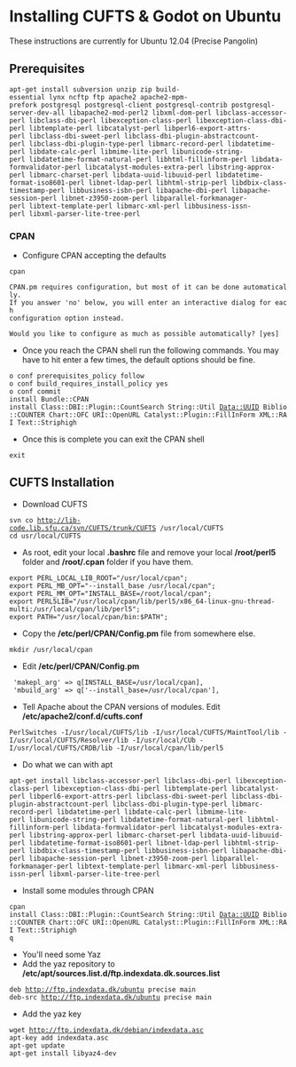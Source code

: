 = Installing CUFTS & Godot on Ubuntu =
These instructions are currently for Ubuntu 12.04 (Precise Pangolin)
== Prerequisites ==
 apt-get install subversion unzip zip build-essential lynx ncftp ftp apache2 apache2-mpm-prefork postgresql postgresql-client postgresql-contrib postgresql-server-dev-all libapache2-mod-perl2 libxml-dom-perl libclass-accessor-perl libclass-dbi-perl libexception-class-perl libexception-class-dbi-perl libtemplate-perl libcatalyst-perl libperl6-export-attrs-perl libclass-dbi-sweet-perl libclass-dbi-plugin-abstractcount-perl libclass-dbi-plugin-type-perl libmarc-record-perl libdatetime-perl libdate-calc-perl libmime-lite-perl libunicode-string-perl libdatetime-format-natural-perl libhtml-fillinform-perl libdata-formvalidator-perl libcatalyst-modules-extra-perl libstring-approx-perl libmarc-charset-perl libdata-uuid-libuuid-perl libdatetime-format-iso8601-perl libnet-ldap-perl libhtml-strip-perl libdbix-class-timestamp-perl libbusiness-isbn-perl libapache-dbi-perl libapache-session-perl libnet-z3950-zoom-perl libparallel-forkmanager-perl libtext-template-perl libmarc-xml-perl libbusiness-issn-perl libxml-parser-lite-tree-perl
=== CPAN ===
* Configure CPAN accepting the defaults
 cpan

 CPAN.pm requires configuration, but most of it can be done automatically.
 If you answer 'no' below, you will enter an interactive dialog for each
 configuration option instead.

 Would you like to configure as much as possible automatically? [yes] 
* Once you reach the CPAN shell run the following commands.  You may have to hit enter a few times, the default options should be fine.
 o conf prerequisites_policy follow
 o conf build_requires_install_policy yes
 o conf commit
 install Bundle::CPAN
 install Class::DBI::Plugin::CountSearch String::Util Data::UUID Biblio::COUNTER Chart::OFC URI::OpenURL Catalyst::Plugin::FillInForm XML::RAI Text::Striphigh  
* Once this is complete you can exit the CPAN shell
 exit
 
==  CUFTS Installation ==
* Download CUFTS 
 svn co http://lib-code.lib.sfu.ca/svn/CUFTS/trunk/CUFTS /usr/local/CUFTS
 cd usr/local/CUFTS

* As root, edit your local '''.bashrc''' file and remove your local '''/root/perl5''' folder and '''/root/.cpan''' folder if you have them.
 export PERL_LOCAL_LIB_ROOT="/usr/local/cpan";
 export PERL_MB_OPT="--install_base /usr/local/cpan";
 export PERL_MM_OPT="INSTALL_BASE=/root/local/cpan";
 export PERL5LIB="/usr/local/cpan/lib/perl5/x86_64-linux-gnu-thread-multi:/usr/local/cpan/lib/perl5";
 export PATH="/usr/local/cpan/bin:$PATH";
* Copy the '''/etc/perl/CPAN/Config.pm''' file from somewhere else.
 mkdir /usr/local/cpan
* Edit  '''/etc/perl/CPAN/Config.pm'''
  'makepl_arg' => q[INSTALL_BASE=/usr/local/cpan],
  'mbuild_arg' => q['--install_base=/usr/local/cpan'],
* Tell Apache about the CPAN versions of modules.  Edit '''/etc/apache2/conf.d/cufts.conf''' 
 PerlSwitches -I/usr/local/CUFTS/lib -I/usr/local/CUFTS/MaintTool/lib -I/usr/local/CUFTS/Resolver/lib -I/usr/local/CUb -I/usr/local/CUFTS/CRDB/lib -I/usr/local/cpan/lib/perl5
* Do what we can with apt
 apt-get install libclass-accessor-perl libclass-dbi-perl libexception-class-perl libexception-class-dbi-perl libtemplate-perl libcatalyst-perl libperl6-export-attrs-perl libclass-dbi-sweet-perl libclass-dbi-plugin-abstractcount-perl libclass-dbi-plugin-type-perl libmarc-record-perl libdatetime-perl libdate-calc-perl libmime-lite-perl libunicode-string-perl libdatetime-format-natural-perl libhtml-fillinform-perl libdata-formvalidator-perl libcatalyst-modules-extra-perl libstring-approx-perl libmarc-charset-perl libdata-uuid-libuuid-perl libdatetime-format-iso8601-perl libnet-ldap-perl libhtml-strip-perl libdbix-class-timestamp-perl libbusiness-isbn-perl libapache-dbi-perl libapache-session-perl libnet-z3950-zoom-perl libparallel-forkmanager-perl libtext-template-perl libmarc-xml-perl libbusiness-issn-perl libxml-parser-lite-tree-perl
* Install some modules through CPAN
 cpan 
 install Class::DBI::Plugin::CountSearch String::Util Data::UUID Biblio::COUNTER Chart::OFC URI::OpenURL Catalyst::Plugin::FillInForm XML::RAI Text::Striphigh  
 q 
* You'll need some Yaz
* Add the yaz repository to '''/etc/apt/sources.list.d/ftp.indexdata.dk.sources.list''' 
 deb http://ftp.indexdata.dk/ubuntu precise main
 deb-src http://ftp.indexdata.dk/ubuntu precise main
* Add the yaz key
 wget http://ftp.indexdata.dk/debian/indexdata.asc
 apt-key add indexdata.asc
 apt-get update
 apt-get install libyaz4-dev
 

